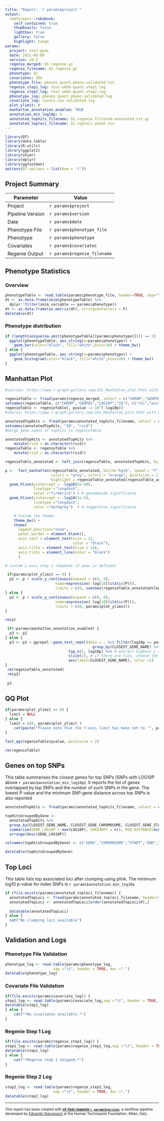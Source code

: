 ```yaml
---
title: "Report: `r params$project`"
output:
  rmdformats::robobook:
    self_contained: true
    thumbnails: false
    lightbox: true
    gallery: false
    highlight: tango
params:
  project: test-gwas
  date: 2021-08-09
  version: v0.2
  regenie_merged: Q1.regenie.gz
  regenie_filename: Q1.regenie.gz
  phenotype: Q1
  covariates: SEX
  phenotype_file: phenos_quant.pheno.validated.txt
  regenie_step1_log: test-ukbb-quant.step1.log
  regenie_step2_log: test-ukbb-quant.step2.log
  phenotype_log: phenos_quant.pheno.validated.log
  covariate_log: covars.cov.validated.log
  plot_ylimit: 0
  manhattan_annotation_enabled: TRUE
  annotation_min_log10p: 6
  annotated_tophits_filename: Q1.regenie.filtered.annotated.txt.gz
  annotated_toploci_filename: Q1.toploci.annot.tsv
---
```


```r
library(DT)
library(data.table)
library(R.utils)
library(ggplot2)
library(skimr)
library(dplyr)
library(ggfastman)
options(DT.options = list(dom = 't'))
```

## Project Summary

| Parameter     | Value                                      |
| ------------- |--------------------------------------------|
| Project       | `r params$project`                         |
| Pipeline Version       | `r params$version`                |
| Date       | `r params$date`                         |
| Phenotype File      | `r params$phenotype_file`            |
| Phenotype       | `r params$phenotype`                     |
| Covariates       | `r params$covariates`                     |
| Regenie Output      | `r params$regenie_filename`             |

## Phenotype Statistics

### Overview

```r
phenotypeTable <- read.table(params$phenotype_file, header=TRUE, sep="\t", dec = ".")
dt <- as.data.frame(skim(phenotypeTable) %>%
  dplyr::filter(skim_variable == params$phenotype))
dt <- as.data.frame(as.matrix(dt), stringsAsFactors = F)
datatable(dt)
```

### Phenotype distribution

```r
if (length(unique(na.omit(phenotypeTable[[params$phenotype]]))) == 2) {
  ggplot(phenotypeTable, aes_string(x=params$phenotype)) +
    geom_bar(color="black", fill="white",bins=30) + theme_bw()
} else {
  ggplot(phenotypeTable, aes_string(x=params$phenotype)) +
    geom_histogram(color="black", fill="white",bins=30) + theme_bw()
}
```

## Manhattan Plot

```r
#sources: https://www.r-graph-gallery.com/101_Manhattan_plot.html with modifications

regenieTable <- fread(params$regenie_merged, select = c("CHROM","GENPOS","LOG10P","ID"), header=TRUE, tmpdir="$PWD")
setnames(regenieTable, c("CHROM","GENPOS","LOG10P","ID"), c("chr","pos","log10p","rsid")) 
regenieTable <- regenieTable[, pvalue := 10^(-log10p)]
#source: https://www.r-graph-gallery.com/101_Manhattan_plot.html with modifications

annotatedTopHits <- fread(params$annotated_tophits_filename, select = c("ID", "CLOSEST_GENE_NAME"), header=TRUE, tmpdir="$PWD")
setnames(annotatedTopHits, "ID", "rsid")
#merge gene names of tophits to regenieTable

annotatedTopHits <- annotatedTopHits %>%  
    mutate(rsid = as.character(rsid))
regenieTable <- regenieTable %>%  
    mutate(rsid = as.character(rsid))

regenieTable_annotated <- left_join(regenieTable, annotatedTopHits, by = "rsid")

p <-  fast_manhattan(regenieTable_annotated, build='hg19', speed = "f",
                     color1 = "grey", color2 = "orange", pointsize = 2, 
                     highlight = regenieTable_annotated[regenieTable_annotated$pvalue < 5e-8,]$rsid) +
  geom_hline(yintercept = -log10(5e-08),
             linetype ="longdash",
             color ="firebrick") + # genomewide significance
  geom_hline(yintercept = -log10(1e-5),
             linetype ="longdash",
             color ="darkgrey")  + # suggestive significance

    # Custom the theme:
    theme_bw() +
    theme(
      legend.position="none",
      panel.border = element_blank(),
      axis.text = element_text(size = 12,
                               color = "black"),
      axis.title = element_text(size = 14),
      axis.ticks = element_line(color = "black")
      )

# custom y axis step 2 (depends if ymax is defined)

 if(params$plot_ylimit == 0) {
  p2 <- p + scale_y_continuous(expand = c(0, 0),
                       name=expression(-log[10](italic(P))),
                       limits = c(0, sum(max(regenieTable_annotated$log10p), 0.5)))
} else {
  p2 <- p + scale_y_continuous(expand = c(0, 0),
                       name=expression(-log[10](italic(P))),
                       limits = c(0, params$plot_ylimit))
}

rm(p)

 if(!params$manhattan_annotation_enabled) {
  p3 <- p2
} else {
  p3 <- p2 + ggrepel::geom_text_repel(data = . %>% filter(log10p >= params$annotation_min_log10p) %>%
                                        group_by(CLOSEST_GENE_NAME) %>% 
                             top_n(1, log10p) %>% # extract highest y values
                             slice(1), # if there are ties, choose the first one
                             aes(label=CLOSEST_GENE_NAME), color =1)
}
 rm(regenieTable_annotated)
 rm(p2)
 
 p3

```

## QQ Plot

```r
if(params$plot_ylimit == 0) {
  limit = NULL
} else {
  limit = c(0, params$plot_ylimit )
    cat(paste("Please note that the Y-axis limit has been set to '", params$plot_ylimit,"'. Please use the 'plot_ylimit' parameter to adapt this behaviour."))
}

fast_qq(regenieTable$pvalue, pointsize = 2)

rm(regenieTable)
```

## Genes on top SNPs

This table summarises the closest genes for top SNPs (SNPs with LOG10P above `r params$annotation_min_log10p`).
It reports the list of genes overlapped by top SNPs and the number of such SNPs in the gene. 
The lowest P-value and the minimum SNP-gene distance across top SNPs is also reported

```r

annotatedTopHits <- fread(params$annotated_tophits_filename, select = c("CHROM", "GENPOS", "LOG10P", "ID", "CLOSEST_GENE_NAME", "CLOSEST_GENE_CHROMOSOME", "CLOSEST_GENE_START", "CLOSEST_GENE_END", "CLOSEST_GENE_DISTANCE"), header=TRUE, tmpdir="$PWD")

topHitsGroupedByGene <-
  annotatedTopHits %>%
  group_by(CLOSEST_GENE_NAME, CLOSEST_GENE_CHROMOSOME, CLOSEST_GENE_START, CLOSEST_GENE_END) %>%
  summarise(GENE_LOG10P = max(LOG10P), VARIANTS = n(), MIN_DISTANCE=min(CLOSEST_GENE_DISTANCE)) %>%
  arrange(desc(GENE_LOG10P))

colnames(topHitsGroupedByGene) <- c("GENE","CHROMOSOME","START","END","MAX_LOG10P","N_VARIANTS","MIN_DISTANCE")

datatable(topHitsGroupedByGene)

```

## Top Loci

This table lists top associated loci after clumping using plink. 
The minimum log10 p-value for index SNPs is `r params$annotation_min_log10p`

```r
if (file.exists(params$annotated_toploci_filename)) {
  annotatedTopLoci <- fread(params$annotated_toploci_filename, header=TRUE, tmpdir="$PWD")
  annotatedTopLoci <- annotatedTopLoci[order(annotatedTopLoci$P),]
  
  datatable(annotatedTopLoci)
} else {
  cat("No clumping loci available")
}
```

## Validation and Logs

### Phenotype File Validation

```r
phenotype_log <- read.table(params$phenotype_log,
                      sep ="\t", header = TRUE, dec =".")
datatable(phenotype_log)
```

### Covariate File Validation

```r
if(file.exists(params$covariate_log)) {
step1_log <- read.table(params$covariate_log,sep ="\t", header = TRUE, dec =".")
datatable(step1_log)
} else {
    cat("*No covariates available.*")
}
```

### Regenie Step 1 Log

```r
if(file.exists(params$regenie_step1_log)) {
step1_log <- read.table(params$regenie_step1_log,sep ="\t", header = TRUE, dec =".")
datatable(step1_log)
} else {
    cat("*Regenie step 1 skipped.*")
}
```

### Regenie Step 2 Log

```r
step2_log <- read.table(params$regenie_step2_log,
                      sep ="\t", header = TRUE, dec =".")
datatable(step2_log)
```


---

<small>
This report has been created with **[nf-fast-regenie `r params$version`](https://github.com/genepi/nf-gwas)**, a nextflow pipeline developed by [Edoardo Giacopuzzi](mailto:edoardo.giacopuzzi@fht.org) at the Human Technopole Foundation, Milan, Italy. 
</small>
